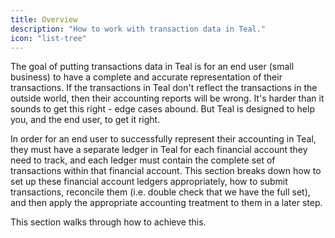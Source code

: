```yaml
---
title: Overview
description: "How to work with transaction data in Teal."
icon: "list-tree"
---
```


The goal of putting transactions data in Teal is for an end user (small business) to have a complete and accurate representation of their transactions. If the transactions in Teal don't reflect the transactions in the outside world, then their accounting reports will be wrong. It's harder than it sounds to get this right - edge cases abound. But Teal is designed to help you, and the end user, to get it right.

In order for an end user to successfully represent their accounting in Teal, they must have a separate ledger in Teal for each financial account they need to track, and each ledger must contain the complete set of transactions within that financial account. This section breaks down how to set up these financial account ledgers appropriately, how to submit transactions, reconcile them (i.e. double check that we have the full set), and then apply the appropriate accounting treatment to them in a later step.

This section walks through how to achieve this. 